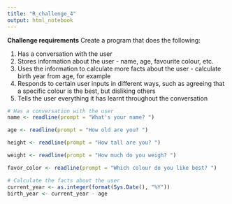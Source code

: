 ```yaml
---
title: "R_challenge_4"
output: html_notebook
---
```

**Challenge requirements**
Create a program that does the following:

1. Has a conversation with the user
2. Stores information about the user - name, age, favourite colour, etc.
3. Uses the information to calculate more facts about the user - calculate birth year from age, for example
4. Responds to certain user inputs in different ways, such as agreeing that a specific colour is the best, but disliking others
5. Tells the user everything it has learnt throughout the conversation

```r
# Has a conversation with the user
name <- readline(prompt = "What's your name? ")

age <- readline(prompt = "How old are you? ")

height <- readline(prompt = "How tall are you? ")

weight <- readline(prompt = "How much do you weigh? ")

favor_color <- readline(prompt = "Which colour do you like best? ")
```

```r
# Calculate the facts about the user
current_year <- as.integer(format(Sys.Date(), "%Y"))
birth_year <- current_year - age
```


